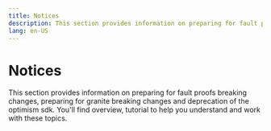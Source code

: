 ```yaml
---
title: Notices
description: This section provides information on preparing for fault proofs breaking changes, preparing for granite breaking changes and deprecation of the...
lang: en-US
---
```



# Notices

This section provides information on preparing for fault proofs breaking changes, preparing for granite breaking changes and deprecation of the optimism sdk. You'll find overview, tutorial to help you understand and work with these topics.

<Cards>
  <Card title="Preparing for fault proofs breaking changes" href="/builders/notices/fp-changes" />

  <Card title="Preparing for granite breaking changes" href="/builders/notices/granite-changes" />

  <Card title="Deprecation of the optimism sdk" href="/builders/notices/sdk-deprecation" />
</Cards>
